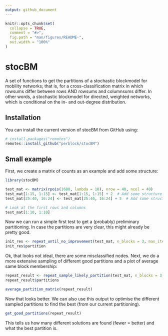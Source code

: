 ```yaml
---
output: github_document
---
```


<!-- README.md is generated from README.Rmd. Please edit that file -->

```r
knitr::opts_chunk$set(
  collapse = TRUE,
  comment = "#>",
  fig.path = "man/figures/README-",
  out.width = "100%"
)
```

# stocBM
A set of functions to get the partitions of a stochastic blockmodel for
mobility networks; that is, for a cross-classification matrix in which 
rowsums differ between rows AND rowsums and columnsums differ.
In other words, a stochastic blockmodel for directed, weighted networks,
which is conditional on the in- and out-degree distribution.


## Installation

You can install the current version of stocBM from GitHub using:

``` r
# install.packages("remotes")
remotes::install_github("perblock/stocBM")
```

## Small example

First, we create a matrix of counts as an example and add some structure:

``` r
library(stocBM)

test_mat <- matrix(rpois(1600, lambda = 10), nrow = 40, ncol = 40)
test_mat[1:15, 1:15] <- test_mat[1:15, 1:15] + 2  # Add some structure
test_mat[25:40, 16:24] <- test_mat[25:40, 16:24] + 5  # Add some structure

# Look at the first rows and columns
test_mat[1:10, 1:10]
```



Now we can run a simple first test to get a (probably) preliminary partitioning. In case the partitions are very clear, this might already
be pretty good.

``` r
init_res <- repeat_until_no_improvement(test_mat, n_blocks = 3, max_iter = 1000)
init_res$partition
```

Ok, that looks not ideal, there are some misclassified nodes.
Next, we do a more extensive sampling of different good partitions
and a plot of average same block membership:

```r
repeat_result <- repeat_sample_likely_partition(test_mat, n_blocks = 3, n_runs = 10, n_iter = 1000)
repeat_result$partitions

average_partition_matrix(repeat_result)
```

Now that looks better. We can also use this output to optimise the different sampled partitions to find the best (from our current partitioning).

```r
get_good_partitions(repeat_result)
```

This tells us how many different solutions are found (fewer = better) and what the best partition is.



